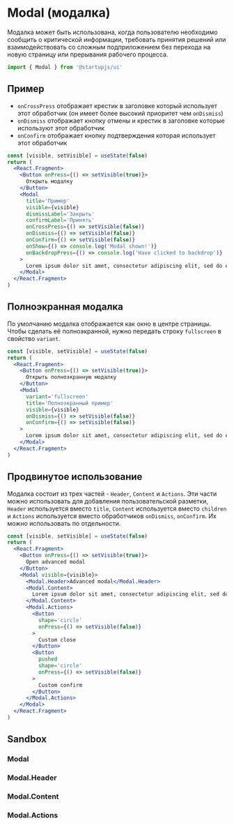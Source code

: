 
# Modal (модалка)

Модалка может быть использована, когда пользователю необходимо сообщить о критической информации, требовать принятия решений или взаимодействовать со сложным подприложением без перехода на новую страницу или прерывания рабочего процесса.

```jsx
import { Modal } from '@startupjs/ui'
```

## Пример

- `onCrossPress` отображает крестик в заголовке который использует этот обработчик (он имеет более высокий приоритет чем `onDismiss`)
- `onDismiss` отображает кнопку отмены и крестик в заголовке которые используют этот обработчик
- `onConfirm` отображает кнопку подтверждения которая использует этот обработчик

```jsx example
const [visible, setVisible] = useState(false)
return (
  <React.Fragment>
    <Button onPress={() => setVisible(true)}>
      Открыть модалку
    </Button>
    <Modal
      title='Пример'
      visible={visible}
      dismissLabel='Закрыть'
      confirmLabel='Принять'
      onCrossPress={() => setVisible(false)}
      onDismiss={() => setVisible(false)}
      onConfirm={() => setVisible(false)}
      onShow={() => console.log('Modal shown!')}
      onBackdropPress={() => console.log('Have clicked to backdrop')}
    >
      Lorem ipsum dolor sit amet, consectetur adipiscing elit, sed do eiusmod tempor incididunt ut labore et dolore magna aliqua. Ut enim ad minim veniam, quis nostrud exercitation ullamco laboris nisi ut aliquip ex ea commodo consequat. Duis aute irure dolor in reprehenderit.
    </Modal>
  </React.Fragment>
)
```

## Полноэкранная модалка

По умолчанию модалка отображается как окно в центре страницы. Чтобы сделать её полноэкранной, нужно передать строку `fullscreen` в свойство `variant`.

```jsx example
const [visible, setVisible] = useState(false)
return (
  <React.Fragment>
    <Button onPress={() => setVisible(true)}>
      Открыть полноэкранную модалку
    </Button>
    <Modal
      variant='fullscreen'
      title='Полноэкранный пример'
      visible={visible}
      onDismiss={() => setVisible(false)}
      onConfirm={() => setVisible(false)}
    >
      Lorem ipsum dolor sit amet, consectetur adipiscing elit, sed do eiusmod tempor incididunt ut labore et dolore magna aliqua. Ut enim ad minim veniam, quis nostrud exercitation ullamco laboris nisi ut aliquip ex ea commodo consequat. Duis aute irure dolor in reprehenderit.
    </Modal>
  </React.Fragment>
)
```

## Продвинутое использование

Модалка состоит из трех частей - `Header`, `Content` и `Actions`. Эти части можно использовать для добавления пользовательской разметки, `Header` используется вместо `title`, `Content` используется вместо `children` и `Actions` используется вместо обработчиков `onDismiss`, `onConfirm`. Их можно использовать по отдельности.

```jsx example
const [visible, setVisible] = useState(false)
return (
  <React.Fragment>
    <Button onPress={() => setVisible(true)}>
      Open advanced modal
    </Button>
    <Modal visible={visible}>
      <Modal.Header>Advanced modal</Modal.Header>
      <Modal.Content>
        Lorem ipsum dolor sit amet, consectetur adipiscing elit, sed do eiusmod tempor incididunt ut labore et dolore magna aliqua. Ut enim ad minim veniam, quis nostrud exercitation ullamco laboris nisi ut aliquip ex ea commodo consequat. Duis aute irure dolor in reprehenderit.
      </Modal.Content>
      <Modal.Actions>
        <Button
          shape='circle'
          onPress={() => setVisible(false)}
        >
          Custom close
        </Button>
        <Button
          pushed
          shape='circle'
          onPress={() => setVisible(false)}
        >
          Custom confirm
        </Button>
      </Modal.Actions>
    </Modal>
  </React.Fragment>
)
```

## Sandbox

### Modal

<Sandbox Component={Modal} />

### Modal.Header

<Sandbox Component={Modal.Header} />

### Modal.Content

<Sandbox Component={Modal.Content} />

### Modal.Actions

<Sandbox Component={Modal.Actions} />
